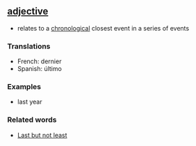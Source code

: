 ==[[adjective]]==
* relates to a [[chronological]] closest event in a series of events

===Translations===

*French: dernier
*Spanish: último

===Examples===

*last year

===Related words===

*[[Last but not least]]